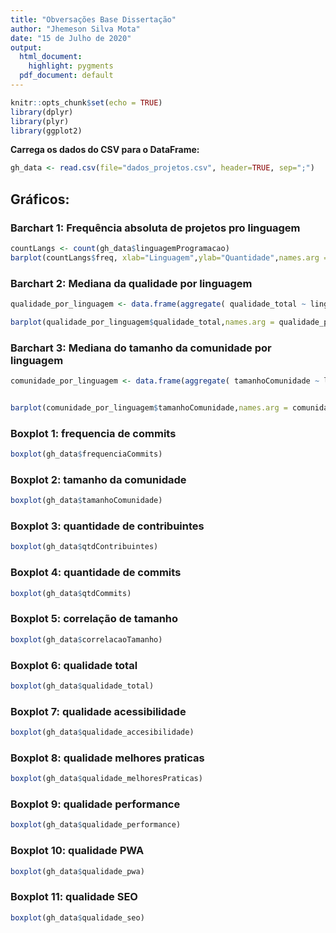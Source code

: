 ```yaml
---
title: "Obversações Base Dissertação"
author: "Jhemeson Silva Mota"
date: "15 de Julho de 2020"
output:
  html_document:
    highlight: pygments
  pdf_document: default
---
```


```r
knitr::opts_chunk$set(echo = TRUE)
library(dplyr)
library(plyr)
library(ggplot2)
```


**Carrega os dados do CSV para o DataFrame:**

```r
gh_data <- read.csv(file="dados_projetos.csv", header=TRUE, sep=";")
```

## Gráficos:


### Barchart 1: Frequência absoluta de projetos pro linguagem

```r
countLangs <- count(gh_data$linguagemProgramacao)
barplot(countLangs$freq, xlab="Linguagem",ylab="Quantidade",names.arg = countLangs$x)
```

### Barchart 2: Mediana da qualidade por linguagem
```r
qualidade_por_linguagem <- data.frame(aggregate( qualidade_total ~ linguagemProgramacao, gh_data, median ))

barplot(qualidade_por_linguagem$qualidade_total,names.arg = qualidade_por_linguagem$linguagemProgramacao, las=2)
```


### Barchart 3: Mediana do tamanho da comunidade por linguagem

```r
comunidade_por_linguagem <- data.frame(aggregate( tamanhoComunidade ~ linguagemProgramacao, gh_data, median ))


barplot(comunidade_por_linguagem$tamanhoComunidade,names.arg = comunidade_por_linguagem$linguagemProgramacao, las=2)
```

### Boxplot 1: frequencia de commits

```r
boxplot(gh_data$frequenciaCommits)
```


### Boxplot 2: tamanho da comunidade

```r
boxplot(gh_data$tamanhoComunidade)
```

### Boxplot 3: quantidade de contribuintes

```r
boxplot(gh_data$qtdContribuintes)
```

### Boxplot 4: quantidade de commits

```r
boxplot(gh_data$qtdCommits)
```

### Boxplot 5: correlação de tamanho

```r
boxplot(gh_data$correlacaoTamanho)
```

### Boxplot 6: qualidade total

```r
boxplot(gh_data$qualidade_total)
```

### Boxplot 7: qualidade acessibilidade

```r
boxplot(gh_data$qualidade_accesibilidade)
```

### Boxplot 8: qualidade melhores praticas

```r
boxplot(gh_data$qualidade_melhoresPraticas)
```

### Boxplot 9: qualidade performance

```r
boxplot(gh_data$qualidade_performance)
```


### Boxplot 10: qualidade PWA

```r
boxplot(gh_data$qualidade_pwa)
```

### Boxplot 11: qualidade SEO

```r
boxplot(gh_data$qualidade_seo)
```